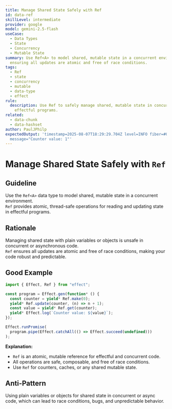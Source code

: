 ```yaml
---
title: Manage Shared State Safely with Ref
id: data-ref
skillLevel: intermediate
provider: google
model: gemini-2.5-flash
useCase:
  - Data Types
  - State
  - Concurrency
  - Mutable State
summary: Use Ref<A> to model shared, mutable state in a concurrent environment,
  ensuring all updates are atomic and free of race conditions.
tags:
  - Ref
  - state
  - concurrency
  - mutable
  - data-type
  - effect
rule:
  description: Use Ref to safely manage shared, mutable state in concurrent and
    effectful programs.
related:
  - data-chunk
  - data-hashset
author: PaulJPhilp
expectedOutput: 'timestamp=2025-08-07T18:29:29.704Z level=INFO fiber=#0
  message="Counter value: 1"'
---
```


# Manage Shared State Safely with `Ref`

## Guideline

Use the `Ref<A>` data type to model shared, mutable state in a concurrent environment.  
`Ref` provides atomic, thread-safe operations for reading and updating state in effectful programs.

## Rationale

Managing shared state with plain variables or objects is unsafe in concurrent or asynchronous code.  
`Ref` ensures all updates are atomic and free of race conditions, making your code robust and predictable.

## Good Example

```typescript
import { Effect, Ref } from "effect";

const program = Effect.gen(function* () {
  const counter = yield* Ref.make(0);
  yield* Ref.update(counter, (n) => n + 1);
  const value = yield* Ref.get(counter);
  yield* Effect.log(`Counter value: ${value}`);
});

Effect.runPromise(
  program.pipe(Effect.catchAll(() => Effect.succeed(undefined)))
);

```

**Explanation:**  
- `Ref` is an atomic, mutable reference for effectful and concurrent code.
- All operations are safe, composable, and free of race conditions.
- Use `Ref` for counters, caches, or any shared mutable state.

## Anti-Pattern

Using plain variables or objects for shared state in concurrent or async code, which can lead to race conditions, bugs, and unpredictable behavior.